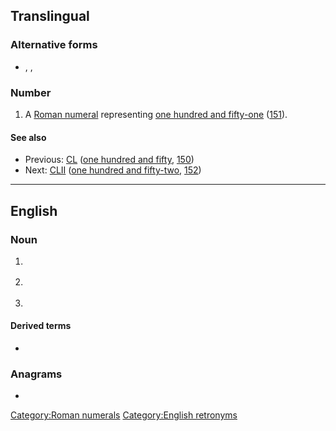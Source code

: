{{also|cli|clì|clí}}
==Translingual==

===Alternative forms===
* {{sense|roman numeral}} {{l|mul|cli}}, {{l|mul|CXXXXXI}}, {{l|mul|cxxxxxi}}

===Number===
{{mul-number}}

# A [[Roman numeral]] representing [[one hundred and fifty-one]] ([[151]]).

====See also====
* Previous: [[CL]] ([[one hundred and fifty]], [[150]])
* Next: [[CLII]] ([[one hundred and fifty-two]], [[152]])

[[Category:Roman numerals]]

----

==English==

===Noun===
{{en-initialism}}

# {{lb|en|computing}} {{initialism of|Common Language Infrastructure|nodot=1|lang=en}} {{gloss|for [[.NET]].}}
# {{lb|en|computing}} {{initialism of|command line interface|Command-Line Interface|nodot=1|lang=en}} {{gloss|– a way to communicate with a computer in the absence of a [[GUI]].}}
# {{lb|en|computing}} {{initialism of|command-line interpreter|Command-Line Interpreter|lang=en}}

====Derived terms====
* {{l|en|CLI-compliant}}

===Anagrams===
* {{anagrams|en|CIL}}

[[Category:English retronyms]]